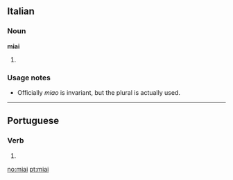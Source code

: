 ==Italian==

===Noun===
'''miai''' {{m}}

# {{plural of|miao|lang=it}}

===Usage notes===
* Officially ''miao'' is invariant, but the plural is actually used.

----

==Portuguese==

===Verb===
{{pt-verb form}}

# {{pt-verb form of|miar|ar|imperative|affirmative|plural|second}}

[[no:miai]]
[[pt:miai]]